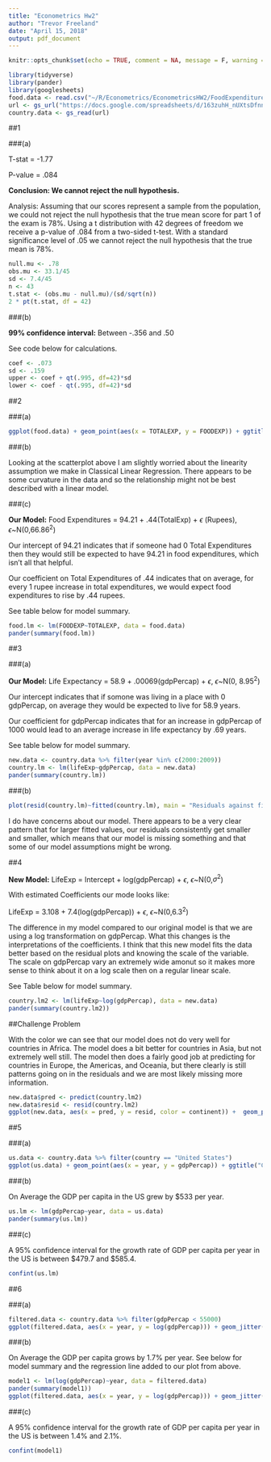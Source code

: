 ```yaml
---
title: "Econometrics Hw2"
author: "Trevor Freeland"
date: "April 15, 2018"
output: pdf_document
---
```


```r
knitr::opts_chunk$set(echo = TRUE, comment = NA, message = F, warning = F)
```

```r
library(tidyverse)
library(pander)
library(googlesheets)
food.data <- read.csv("~/R/Econometrics/EconometricsHW2/FoodExpenditures.csv")
url <- gs_url("https://docs.google.com/spreadsheets/d/163zuhH_nUXtsDfnnrzuDxJOj4D3Ago1ldEA960JZPmE/")
country.data <- gs_read(url)
```

##1

###(a)

T-stat = -1.77

P-value = .084

**Conclusion: We cannot reject the null hypothesis.** 

Analysis: Assuming that our scores represent a sample from the population, we could not reject the null hypothesis that the true mean score for part 1 of the exam is 78%. Using a t distribution with 42 degrees of freedom we receive a p-value of .084 from a two-sided t-test. With a standard significance level of .05 we cannot reject the null hypothesis that the true mean is 78%.

```r
null.mu <- .78
obs.mu <- 33.1/45
sd <- 7.4/45
n <- 43
t.stat <- (obs.mu - null.mu)/(sd/sqrt(n))
2 * pt(t.stat, df = 42)
```

###(b)

**99% confidence interval:** Between -.356 and .50

See code below for calculations.

```r
coef <- .073
sd <- .159
upper <- coef + qt(.995, df=42)*sd
lower <- coef - qt(.995, df=42)*sd
```

##2

###(a)

```r
ggplot(food.data) + geom_point(aes(x = TOTALEXP, y = FOODEXP)) + ggtitle("Total Expenditures vs Food Expenditures") +  ylab("Food Expenditures") +  xlab("Total Expenditures")
```

###(b)

Looking at the scatterplot above I am slightly worried about the linearity assumption we make in Classical Linear Regression. There appears to be some curvature in the data and so the relationship might not be best described with a linear model. 

###(c)

**Our Model:** Food Expenditures = 94.21 + .44(TotalExp) + $\epsilon$ (Rupees), $\epsilon$~N(0,$66.86^2$)

Our intercept of 94.21 indicates that if someone had 0 Total Expenditures then they would still be expected to have 94.21 in food expenditures, which isn't all that helpful.

Our coefficient on Total Expenditures of .44 indicates that on average, for every 1 rupee increase in total expenditures, we would expect food expenditures to rise by .44 rupees.

See table below for model summary.

```r
food.lm <- lm(FOODEXP~TOTALEXP, data = food.data)
pander(summary(food.lm))
```

##3

###(a)

**Our Model:** Life Expectancy = 58.9 + .00069(gdpPercap) + $\epsilon$, $\epsilon$~N(0, $8.95^2$)

Our intercept indicates that if somone was living in a place with 0 gdpPercap, on average they would be expected to live for 58.9 years. 

Our coefficient for gdpPercap indicates that for an increase in gdpPercap of 1000 would lead to an average increase in life expectancy by .69 years.

See table below for model summary.

```r
new.data <- country.data %>% filter(year %in% c(2000:2009))
country.lm <- lm(lifeExp~gdpPercap, data = new.data)
pander(summary(country.lm))
```

###(b)

```r
plot(resid(country.lm)~fitted(country.lm), main = "Residuals against fitted Values", ylab="Residuals", xlab="Fitted Values")
```

I do have concerns about our model. There appears to be a very clear pattern that for larger fitted values, our residuals consistently get smaller and smaller, which means that our model is missing something and that some of our model assumptions might be wrong. 

##4

**New Model:** LifeExp = Intercept + log(gdpPercap) + $\epsilon$, $\epsilon$~N(0,$\sigma^2$)

With estimated Coefficients our mode looks like:

LifeExp = 3.108 + 7.4(log(gdpPercap)) + $\epsilon$, $\epsilon$~N(0,$6.3^2$)

The difference in my model compared to our original model is that we are using a log transformation on gdpPercap. What this changes is the interpretations of the coefficients. I think that this new model fits the data better based on the residual plots and knowing the scale of the variable. The scale on gdpPercap vary an extremely wide amonut so it makes more sense to think about it on a log scale then on a regular linear scale.


See Table below for model summary.

```r
country.lm2 <- lm(lifeExp~log(gdpPercap), data = new.data)
pander(summary(country.lm2))
```


##Challenge Problem

With the color we can see that our model does not do very well for countries in Africa. The model does a bit better for countries in Asia, but not extremely well still. The model then does a fairly good job at predicting for countries in Europe, the Americas, and Oceania, but there clearly is still patterns going on in the residuals and we are most likely missing more information. 

```r
new.data$pred <- predict(country.lm2)
new.data$resid <- resid(country.lm2)
ggplot(new.data, aes(x = pred, y = resid, color = continent)) +  geom_point() + geom_abline(slope = 0, intercept = 0) + ggtitle("Residuals vs Fitted Values") + ylab("Resiuals") + xlab("Predicted Values")
```

##5

###(a)

```r
us.data <- country.data %>% filter(country == "United States")
ggplot(us.data) + geom_point(aes(x = year, y = gdpPercap)) + ggtitle("Changes in US GDP per capita over time") + ylab("GDP Per Capita") + xlab("Year")
```

###(b)

On Average the GDP per capita in the US grew by \$533 per year. 

```r
us.lm <- lm(gdpPercap~year, data = us.data)
pander(summary(us.lm))
```

###(c)

A 95% confidence interval for the growth rate of GDP per capita per year in the US is between \$479.7 and \$585.4.

```r
confint(us.lm)
```

##6

###(a)

```r
filtered.data <- country.data %>% filter(gdpPercap < 55000)
ggplot(filtered.data, aes(x = year, y = log(gdpPercap))) + geom_jitter() + ggtitle("Changes in GDP per capita over time") + ylab("Log of GDP Per Capita") + xlab("Year")
```

###(b)

On Average the GDP per capita grows by 1.7% per year. See below for model summary and the regression line added to our plot from above. 

```r
model1 <- lm(log(gdpPercap)~year, data = filtered.data)
pander(summary(model1))
ggplot(filtered.data, aes(x = year, y = log(gdpPercap))) + geom_jitter() + geom_smooth(method = )+ ggtitle("Changes in GDP per capita over time") + ylab("GDP Per Capita") + xlab("Year")
```

###(c)

A 95% confidence interval for the growth rate of GDP per capita per year in the US is between 1.4% and 2.1%.

```r
confint(model1)
```
